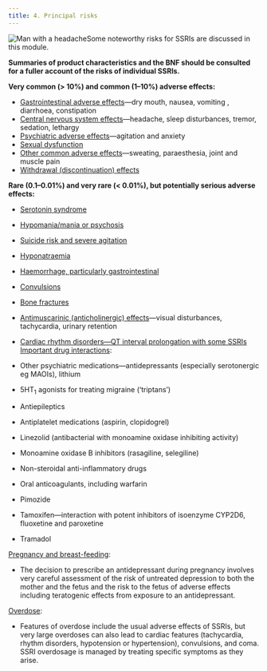 ```yaml
---
title: 4. Principal risks
---
```



![Man with a headache](../../assets/con131992.jpg)Some noteworthy risks for SSRIs are discussed in this module. 

**Summaries of product characteristics and the BNF should be consulted for a fuller account of the risks of individual SSRIs.**

**Very common (> 10%) and common (1–10%) adverse effects:**

* [Gastrointestinal adverse effects](/ssri/CON146583_6)—dry mouth, nausea, vomiting , diarrhoea, constipation
* [Central nervous system effects](/ssri/CON146583_7)—headache, sleep disturbances, tremor, sedation, lethargy
* [Psychiatric adverse effects](/ssri/CON146583_8)—agitation and anxiety
* [Sexual dysfunction](/ssri/CON146583_9)
* [Other common adverse effects](/ssri/CON146583_10)—sweating, paraesthesia, joint and muscle pain
* [Withdrawal (discontinuation) effects](/ssri/CON146583_11)

**Rare (0.1–0.01%) and very rare (< 0.01%), but potentially serious adverse effects:**

* [Serotonin syndrome](/ssri/CON146583_12)
* [Hypomania/mania or psychosis](/ssri/CON146583_13)
* [Suicide risk and severe agitation](/ssri/CON146583_14)
* [Hyponatraemia](/ssri/CON146583_15)
* [Haemorrhage, particularly gastrointestinal](/ssri/CON146583_16)
* [Convulsions](/ssri/CON146583_17)
* [Bone fractures](/ssri/CON146583_18)
* [Antimuscarinic (anticholinergic) effects](/ssri/CON146583_19)—visual disturbances, tachycardia, urinary retention
* [Cardiac rhythm disorders—QT interval prolongation with some SSRIs](/ssri/CON146583_20)
[Important drug interactions](/ssri/CON146583_21):

* Other psychiatric medications—antidepressants (especially serotonergic eg MAOIs), lithium
* 5HT<sub>1</sub> agonists for treating migraine (‘triptans’)
* Antiepileptics
* Antiplatelet medications (aspirin, clopidogrel)
* Linezolid (antibacterial with monoamine oxidase inhibiting activity)
* Monoamine oxidase B inhibitors (rasagiline, selegiline)
* Non-steroidal anti-inflammatory drugs
* Oral anticoagulants, including warfarin
* Pimozide
* Tamoxifen—interaction with potent inhibitors of isoenzyme CYP2D6, fluoxetine and paroxetine
* Tramadol

[Pregnancy and breast-feeding](/ssri/CON146583_22):

* The decision to prescribe an antidepressant during pregnancy involves very careful assessment of the risk of untreated depression to both the mother and the fetus and the risk to the fetus of adverse effects including teratogenic effects from exposure to an antidepressant.

[Overdose](/ssri/CON146583_23):

* Features of overdose include the usual adverse effects of SSRIs, but very large overdoses can also lead to cardiac features (tachycardia, rhythm disorders, hypotension or hypertension), convulsions, and coma. SSRI overdosage is managed by treating specific symptoms as they arise.
